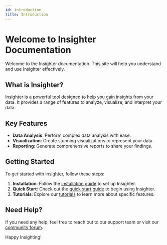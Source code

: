 ```yaml
---
id: introduction
title: Introduction
---
```


# Welcome to Insighter Documentation

Welcome to the Insighter documentation. This site will help you understand and use Insighter effectively.

## What is Insighter?

Insighter is a powerful tool designed to help you gain insights from your data. It provides a range of features to analyze, visualize, and interpret your data.

## Key Features

- **Data Analysis**: Perform complex data analysis with ease.
- **Visualization**: Create stunning visualizations to represent your data.
- **Reporting**: Generate comprehensive reports to share your findings.

## Getting Started

To get started with Insighter, follow these steps:

1. **Installation**: Follow the [installation guide](installation) to set up Insighter.
2. **Quick Start**: Check out the [quick start guide](quick-start) to begin using Insighter.
3. **Tutorials**: Explore our [tutorials](tutorials) to learn more about specific features.

## Need Help?

If you need any help, feel free to reach out to our support team or visit our [community forum](forum).

Happy Insighting!